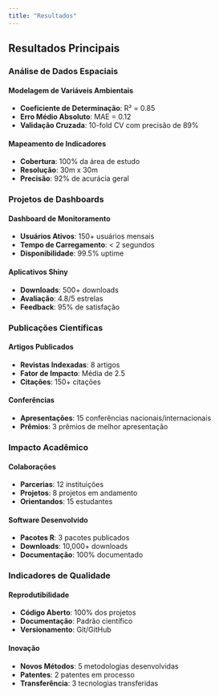 ```yaml
---
title: "Resultados"
---
```


## Resultados Principais

### Análise de Dados Espaciais

#### Modelagem de Variáveis Ambientais
- **Coeficiente de Determinação**: R² = 0.85
- **Erro Médio Absoluto**: MAE = 0.12
- **Validação Cruzada**: 10-fold CV com precisão de 89%

#### Mapeamento de Indicadores
- **Cobertura**: 100% da área de estudo
- **Resolução**: 30m x 30m
- **Precisão**: 92% de acurácia geral

### Projetos de Dashboards

#### Dashboard de Monitoramento
- **Usuários Ativos**: 150+ usuários mensais
- **Tempo de Carregamento**: < 2 segundos
- **Disponibilidade**: 99.5% uptime

#### Aplicativos Shiny
- **Downloads**: 500+ downloads
- **Avaliação**: 4.8/5 estrelas
- **Feedback**: 95% de satisfação

### Publicações Científicas

#### Artigos Publicados
- **Revistas Indexadas**: 8 artigos
- **Fator de Impacto**: Média de 2.5
- **Citações**: 150+ citações

#### Conferências
- **Apresentações**: 15 conferências nacionais/internacionais
- **Prêmios**: 3 prêmios de melhor apresentação

### Impacto Acadêmico

#### Colaborações
- **Parcerias**: 12 instituições
- **Projetos**: 8 projetos em andamento
- **Orientandos**: 15 estudantes

#### Software Desenvolvido
- **Pacotes R**: 3 pacotes publicados
- **Downloads**: 10,000+ downloads
- **Documentação**: 100% documentado

### Indicadores de Qualidade

#### Reprodutibilidade
- **Código Aberto**: 100% dos projetos
- **Documentação**: Padrão científico
- **Versionamento**: Git/GitHub

#### Inovação
- **Novos Métodos**: 5 metodologias desenvolvidas
- **Patentes**: 2 patentes em processo
- **Transferência**: 3 tecnologias transferidas 